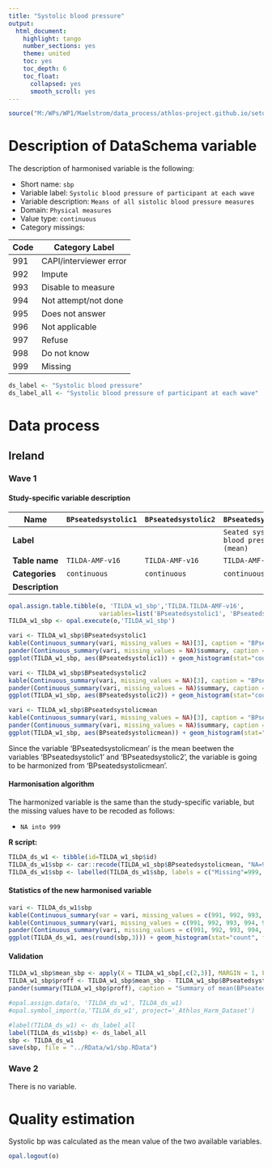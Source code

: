 ```yaml
---
title: "Systolic blood pressure"
output:
  html_document:
    highlight: tango
    number_sections: yes
    theme: united
    toc: yes
    toc_depth: 6
    toc_float:
      collapsed: yes
      smooth_scroll: yes
---
```



```r
source("M:/WPs/WP1/Maelstrom/data_process/athlos-project.github.io/setup_iago.r")
```

# Description of DataSchema variable

The description of harmonised variable is the following:

* Short name: `sbp`
* Variable label: `Systolic blood pressure of participant at each wave`
* Variable description: `Means of all sistolic blood pressure measures`
* Domain: `Physical measures`
* Value type: `continuous`
* Category missings: 

**Code** | **Category Label**
----| ------------------
991 | CAPI/interviewer error
992 | Impute
993 | Disable to measure
994 | Not attempt/not done
995 | Does not answer
996 | Not applicable
997 | Refuse
998 | Do not know
999 | Missing



```r
ds_label <- "Systolic blood pressure"
ds_label_all <- "Systolic blood pressure of participant at each wave"
```

# Data process

## Ireland

### Wave 1 

#### Study-specific variable description


| **Name** | `BPseatedsystolic1`|`BPseatedsystolic2`|`BPseatedsystolicmean`|
|-|-|-|-|
| **Label** |  |  | `Seated systolic blood pressure (mean)` |
| **Table name** | `TILDA-AMF-v16` |`TILDA-AMF-v16` |`TILDA-AMF-v16` |
| **Categories** | `continuous` |`continuous` |`continuous` |
| **Description** |  |  |  |


```r
opal.assign.table.tibble(o, 'TILDA_w1_sbp','TILDA.TILDA-AMF-v16',
                         variables=list('BPseatedsystolic1', 'BPseatedsystolic2', 'BPseatedsystolicmean'), missings = TRUE)
TILDA_w1_sbp <- opal.execute(o,'TILDA_w1_sbp')
```

```r
vari <- TILDA_w1_sbp$BPseatedsystolic1
kable(Continuous_summary(vari, missing_values = NA)[3], caption = "BPseatedsystolic1") 
pander(Continuous_summary(vari, missing_values = NA)$summary, caption = "Summary")
ggplot(TILDA_w1_sbp, aes(BPseatedsystolic1)) + geom_histogram(stat="count", fill="steelblue") + xlab("Systolic Blood Pressure") + ylab("Frequency")

vari <- TILDA_w1_sbp$BPseatedsystolic2
kable(Continuous_summary(vari, missing_values = NA)[3], caption = "BPseatedsystolic2") 
pander(Continuous_summary(vari, missing_values = NA)$summary, caption = "Summary")
ggplot(TILDA_w1_sbp, aes(BPseatedsystolic2)) + geom_histogram(stat="count", fill="steelblue") + xlab("Systolic Blood Pressure") + ylab("Frequency")

vari <- TILDA_w1_sbp$BPseatedsystolicmean
kable(Continuous_summary(vari, missing_values = NA)[3], caption = "BPseatedsystolicmean") 
pander(Continuous_summary(vari, missing_values = NA)$summary, caption = "Summary")
ggplot(TILDA_w1_sbp, aes(BPseatedsystolicmean)) + geom_histogram(stat="count", fill="steelblue") + xlab("Systolic Blood Pressure") + ylab("Frequency")
```

Since the variable 'BPseatedsystolicmean' is the mean beetwen the variables 'BPseatedsystolic1' and 'BPseatedsystolic2', the variable is going to be harmonized from 'BPseatedsystolicmean'. 

#### Harmonisation algorithm
The harmonized variable is the same than the study-specific variable, but the missing values have to be recoded as follows:

* `NA into 999`


**R script:**

```r
TILDA_ds_w1 <- tibble(id=TILDA_w1_sbp$id)
TILDA_ds_w1$sbp <- car::recode(TILDA_w1_sbp$BPseatedsystolicmean, "NA=999")
TILDA_ds_w1$sbp <- labelled(TILDA_ds_w1$sbp, labels = c("Missing"=999, "Do not know"=998, "Refuse"=997, "Not applicable"=996, "Does not answer"=995,  "Not attempt not done"=994, "Disable to measure"=993, "Impute"=992, "CAPI interviewer error"=991))
```

#### Statistics of the new harmonised variable
```r
vari <- TILDA_ds_w1$sbp
kable(Continuous_summary(var = vari, missing_values = c(991, 992, 993, 994, 995, 996, 997, 998, 999))[3], caption = ds_label)
kable(Continuous_summary(vari, missing_values = c(991, 992, 993, 994, 995, 996, 997, 998, 999))[2], caption = "Values")
pander(Continuous_summary(vari, missing_values = c(991, 992, 993, 994, 995, 996, 997, 998, 999))$summary, caption = "Summary")
ggplot(TILDA_ds_w1, aes(round(sbp,3))) + geom_histogram(stat="count", fill="steelblue") + xlab("Systolic Blood Pressure") + ylab("Frequency") + xlim(70,230) 
```

#### Validation
```r
TILDA_w1_sbp$mean_sbp <- apply(X = TILDA_w1_sbp[,c(2,3)], MARGIN = 1, FUN = mean)
TILDA_w1_sbp$proff <- TILDA_w1_sbp$mean_sbp - TILDA_w1_sbp$BPseatedsystolicmean
pander(summary(TILDA_w1_sbp$proff), caption = "Summary of mean(BPseatedsystolic1,BPseatedsystolic2) - BPseatedsystolicmean")
```

```r
#opal.assign.data(o, 'TILDA_ds_w1', TILDA_ds_w1)
#opal.symbol_import(o,'TILDA_ds_w1', project='_Athlos_Harm_Dataset')

#label(TILDA_ds_w1) <- ds_label_all
label(TILDA_ds_w1$sbp) <- ds_label_all
sbp <- TILDA_ds_w1
save(sbp, file = "../RData/w1/sbp.RData")
```







### Wave 2 

There is no variable. 

# Quality estimation
Systolic bp was calculated as the mean value of the two available variables.


```r
opal.logout(o)
```
